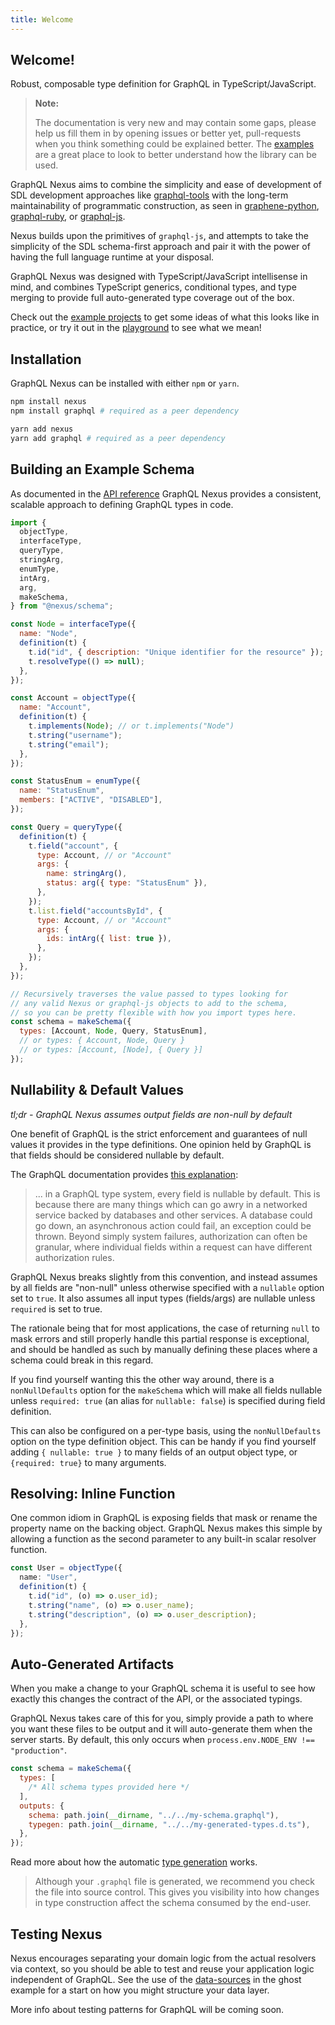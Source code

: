 ```yaml
---
title: Welcome
---
```


## Welcome!

Robust, composable type definition for GraphQL in TypeScript/JavaScript.

<blockquote class="warn">
<b>Note:</b>

The documentation is very new and may contain some gaps, please help us fill them in by opening issues or better yet, pull-requests when you think something could be explained better. The [examples](https://github.com/graphql-nexus/schema/tree/develop/examples) are a great place to look to better understand how the library can be used.

</blockquote>

GraphQL Nexus aims to combine the simplicity and ease of development of SDL development approaches like [graphql-tools](https://www.apollographql.com/docs/graphql-tools/generate-schema.html) with the long-term maintainability of programmatic construction, as seen in [graphene-python](https://docs.graphene-python.org/en/latest/), [graphql-ruby](https://github.com/rmosolgo/graphql-ruby), or [graphql-js](https://github.com/graphql/graphql-js).

Nexus builds upon the primitives of `graphql-js`, and attempts to take the simplicity of the SDL schema-first approach and pair it with the power of having the full language runtime at your disposal.

GraphQL Nexus was designed with TypeScript/JavaScript intellisense in mind, and combines TypeScript generics, conditional types, and type merging to provide full auto-generated type coverage out of the box.

Check out the [example projects](https://github.com/graphql-nexus/schema/tree/develop/examples) to get some ideas of what this looks like in practice, or try it out in the [playground](../../playground) to see what we mean!

## Installation

GraphQL Nexus can be installed with either `npm` or `yarn`.

<!--DOCUSAURUS_CODE_TABS-->
<!--npm-->

```sh
npm install nexus
npm install graphql # required as a peer dependency
```

<!--yarn-->

```sh
yarn add nexus
yarn add graphql # required as a peer dependency
```

<!--END_DOCUSAURUS_CODE_TABS-->

## Building an Example Schema

As documented in the [API reference](/api/introduction) GraphQL Nexus provides a consistent, scalable approach to defining GraphQL types in code.

```js
import {
  objectType,
  interfaceType,
  queryType,
  stringArg,
  enumType,
  intArg,
  arg,
  makeSchema,
} from "@nexus/schema";

const Node = interfaceType({
  name: "Node",
  definition(t) {
    t.id("id", { description: "Unique identifier for the resource" });
    t.resolveType(() => null);
  },
});

const Account = objectType({
  name: "Account",
  definition(t) {
    t.implements(Node); // or t.implements("Node")
    t.string("username");
    t.string("email");
  },
});

const StatusEnum = enumType({
  name: "StatusEnum",
  members: ["ACTIVE", "DISABLED"],
});

const Query = queryType({
  definition(t) {
    t.field("account", {
      type: Account, // or "Account"
      args: {
        name: stringArg(),
        status: arg({ type: "StatusEnum" }),
      },
    });
    t.list.field("accountsById", {
      type: Account, // or "Account"
      args: {
        ids: intArg({ list: true }),
      },
    });
  },
});

// Recursively traverses the value passed to types looking for
// any valid Nexus or graphql-js objects to add to the schema,
// so you can be pretty flexible with how you import types here.
const schema = makeSchema({
  types: [Account, Node, Query, StatusEnum],
  // or types: { Account, Node, Query }
  // or types: [Account, [Node], { Query }]
});
```

## Nullability & Default Values

_tl;dr - GraphQL Nexus assumes output fields are non-null by default_

One benefit of GraphQL is the strict enforcement and guarantees of null values it provides in the type definitions. One opinion held by GraphQL is that fields should be considered nullable by default.

The GraphQL documentation provides [this explanation](https://graphql.org/learn/best-practices/#nullability):

> ... in a GraphQL type system, every field is nullable by default. This is because there are many things which can go awry in a networked service backed by databases and other services. A database could go down, an asynchronous action could fail, an exception could be thrown. Beyond simply system failures, authorization can often be granular, where individual fields within a request can have different authorization rules.

GraphQL Nexus breaks slightly from this convention, and instead assumes by all fields are "non-null" unless otherwise specified with a `nullable` option set to `true`. It also assumes all input types (fields/args) are nullable unless `required` is set to true.

The rationale being that for most applications, the case of returning `null` to mask errors and still properly handle this partial response is exceptional, and should be handled as such by manually defining these places where a schema could break in this regard.

If you find yourself wanting this the other way around, there is a `nonNullDefaults` option for the `makeSchema` which will make all fields nullable unless `required: true` (an alias for `nullable: false`) is specified during field definition.

This can also be configured on a per-type basis, using the `nonNullDefaults` option on the type definition object. This can be handy if you find yourself adding `{ nullable: true }` to many fields of an output object type, or `{required: true}` to many arguments.

## Resolving: Inline Function

One common idiom in GraphQL is exposing fields that mask or rename the property name on the backing object. GraphQL Nexus makes this simple by allowing a function as the second parameter to any built-in scalar resolver function.

```ts
const User = objectType({
  name: "User",
  definition(t) {
    t.id("id", (o) => o.user_id);
    t.string("name", (o) => o.user_name);
    t.string("description", (o) => o.user_description);
  },
});
```

## Auto-Generated Artifacts

When you make a change to your GraphQL schema it is useful to see how exactly this changes the contract of the API, or the associated typings.

GraphQL Nexus takes care of this for you, simply provide a path to where you want these files to be output and it will auto-generate them when the server starts. By default, this only occurs when `process.env.NODE_ENV !== "production"`.

```js
const schema = makeSchema({
  types: [
    /* All schema types provided here */
  ],
  outputs: {
    schema: path.join(__dirname, "../../my-schema.graphql"),
    typegen: path.join(__dirname, "../../my-generated-types.d.ts"),
  },
});
```

Read more about how the automatic [type generation](/guides/type-generation-details) works.

<blockquote class="good">
Although your <code>.graphql</code> file is generated, we recommend you check the file into source control. This gives you visibility into how changes in type construction affect the schema consumed by the end-user.
</blockquote>

## Testing Nexus

Nexus encourages separating your domain logic from the actual resolvers via context, so you should be able to test and reuse your application logic independent of GraphQL. See the use of the [data-sources](https://github.com/prisma-labs/schema/tree/develop/examples/ghost/src/data-sources) in the ghost example for a start on how you might structure your data layer.

More info about testing patterns for GraphQL will be coming soon.
